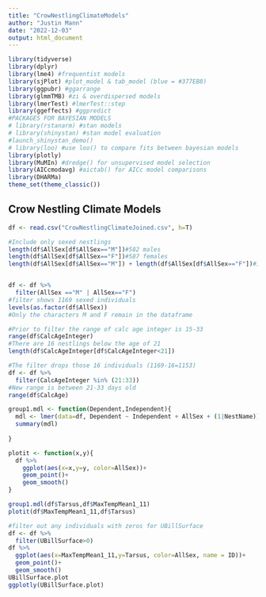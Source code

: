 ```yaml
---
title: "CrowNestlingClimateModels"
author: "Justin Mann"
date: "2022-12-03"
output: html_document
---
```

```r
library(tidyverse)
library(dplyr)
library(lme4) #frequentist models  
library(sjPlot) #plot_model & tab_model (blue = #377EB8)
library(ggpubr) #ggarrange
library(glmmTMB) #zi & overdispersed models
library(lmerTest) #lmerTest::step
library(ggeffects) #ggpredict
#PACKAGES FOR BAYESIAN MODELS
# library(rstanarm) #stan models
# library(shinystan) #stan model evaluation
#launch_shinystan_demo()
# library(loo) #use loo() to compare fits between bayesian models
library(plotly)
library(MuMIn) #dredge() for unsupervised model selection
library(AICcmodavg) #aictab() for AICc model comparisons
library(DHARMa)
theme_set(theme_classic())
```


## Crow Nestling Climate Models 


```r
df <- read.csv("CrowNestlingClimateJoined.csv", h=T)
```


```r
#Include only sexed nestlings
length(df$AllSex[df$AllSex=="M"])#582 males
length(df$AllSex[df$AllSex=="F"])#587 females
length(df$AllSex[df$AllSex=="M"]) + length(df$AllSex[df$AllSex=="F"])#1169 sexed individuals


df <- df %>%
  filter(AllSex =="M" | AllSex=="F")
#filter shows 1169 sexed individuals
levels(as.factor(df$AllSex))
#Only the characters M and F remain in the dataframe
```

```r
#Prior to filter the range of calc age integer is 15-33
range(df$CalcAgeInteger)
#There are 16 nestlings below the age of 21
length(df$CalcAgeInteger[df$CalcAgeInteger<21])

#The filter drops those 16 individuals (1169-16=1153)
df <- df %>% 
  filter(CalcAgeInteger %in% (21:33))
#New range is between 21-33 days old
range(df$CalcAge)
```
```r
group1.mdl <- function(Dependent,Independent){
  mdl <- lmer(data=df, Dependent ~ Independent + AllSex + (1|NestName))
  summary(mdl)
  
}
```


```r
plotit <- function(x,y){
  df %>% 
    ggplot(aes(x=x,y=y, color=AllSex))+
    geom_point()+
    geom_smooth()
}
```

```r
group1.mdl(df$Tarsus,df$MaxTempMean1_11)
plotit(df$MaxTempMean1_11,df$Tarsus)
```







```r
#filter out any individuals with zeros for UBillSurface
df <- df %>% 
  filter(UBillSurface>0)
df %>% 
  ggplot(aes(x=MaxTempMean1_11,y=Tarsus, color=AllSex, name = ID))+
  geom_point()+
  geom_smooth()
UBillSurface.plot
ggplotly(UBillSurface.plot)
```

